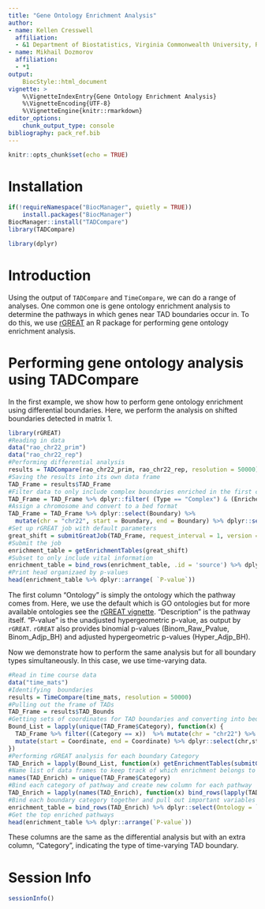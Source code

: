 ```yaml
---
title: "Gene Ontology Enrichment Analysis"
author:
- name: Kellen Cresswell
  affiliation:
  - &1 Department of Biostatistics, Virginia Commonwealth University, Richmond, VA
- name: Mikhail Dozmorov
  affiliation:
  - *1
output:
    BiocStyle::html_document
vignette: >
    %\VignetteIndexEntry{Gene Ontology Enrichment Analysis}
    %\VignetteEncoding{UTF-8}
    %\VignetteEngine{knitr::rmarkdown}
editor_options:
    chunk_output_type: console
bibliography: pack_ref.bib
---
```


```r
knitr::opts_chunk$set(echo = TRUE)
```

# Installation

```r
if(!requireNamespace("BiocManager", quietly = TRUE))
    install.packages("BiocManager")
BiocManager::install("TADCompare")
library(TADCompare)
```

```r
library(dplyr)
```

# Introduction

Using the output of `TADCompare` and `TimeCompare`, we can do a range of analyses. One common one is gene ontology enrichment analysis to determine the pathways in which genes near TAD boundaries occur in. To do this, we use [rGREAT](https://bioconductor.org/packages/release/bioc/html/rGREAT.html) an R package for performing gene ontology enrichment analysis. 

# Performing gene ontology analysis using TADCompare

In the first example, we show how to perform gene ontology enrichment using differential boundaries. Here, we perform the analysis on shifted boundaries detected in matrix 1.

```r
library(rGREAT)
#Reading in data
data("rao_chr22_prim")
data("rao_chr22_rep")
#Performing differential analysis
results = TADCompare(rao_chr22_prim, rao_chr22_rep, resolution = 50000)
#Saving the results into its own data frame
TAD_Frame = results$TAD_Frame
#Filter data to only include complex boundaries enriched in the first contact matrix
TAD_Frame = TAD_Frame %>% dplyr::filter( (Type == "Complex") & (Enriched_In == "Matrix 2")  )
#Assign a chromosome and convert to a bed format
TAD_Frame = TAD_Frame %>% dplyr::select(Boundary) %>%
  mutate(chr = "chr22", start = Boundary, end = Boundary) %>% dplyr::select(chr,start,end)
#Set up rGREAT job with default parameters
great_shift = submitGreatJob(TAD_Frame, request_interval = 1, version = "2.0")
#Submit the job
enrichment_table = getEnrichmentTables(great_shift)
#Subset to only include vital information
enrichment_table = bind_rows(enrichment_table, .id = 'source') %>% dplyr::select(Ontology = `source`, Description = `name`, `P-value` = Hyper_Raw_PValue)
#Print head organizaed by p-values
head(enrichment_table %>% dplyr::arrange( `P-value`))
```

The first column "Ontology" is simply the ontology which the pathway comes from. Here, we use the default which is GO ontologies but for more available ontologies see the [rGREAT vignette](https://bioconductor.org/packages/release/bioc/vignettes/rGREAT/inst/doc/rGREAT.html). "Description" is the pathway itself. "P-value" is the unadjusted hypergeometric p-value, as output by `rGREAT`. `rGREAT` also provides binomial p-values (Binom_Raw_Pvalue, Binom_Adjp_BH) and adjusted hypergeometric p-values (Hyper_Adjp_BH). 

Now we demonstrate how to perform the same analysis but for all boundary types simultaneously. In this case, we use time-varying data. 

```r
#Read in time course data
data("time_mats")
#Identifying  boundaries
results = TimeCompare(time_mats, resolution = 50000)
#Pulling out the frame of TADs
TAD_Frame = results$TAD_Bounds
#Getting sets of coordinates for TAD boundaries and converting into bed format
Bound_List = lapply(unique(TAD_Frame$Category), function(x) {
  TAD_Frame %>% filter((Category == x))  %>% mutate(chr = "chr22") %>% dplyr::select(chr, Coordinate) %>%
  mutate(start = Coordinate, end = Coordinate) %>% dplyr::select(chr,start,end)
})
#Performing rGREAT analysis for each boundary Category
TAD_Enrich = lapply(Bound_List, function(x) getEnrichmentTables(submitGreatJob(x, request_interval = 1, version = "2.0")))
#Name list of data frames to keep track of which enrichment belongs to which
names(TAD_Enrich) = unique(TAD_Frame$Category)
#Bind each category of pathway and create new column for each pathway
TAD_Enrich = lapply(names(TAD_Enrich), function(x) bind_rows(lapply(TAD_Enrich[[x]], function(y) y %>% mutate(Category = x)), .id = 'source')) 
#Bind each boundary category together and pull out important variables
enrichment_table = bind_rows(TAD_Enrich) %>% dplyr::select(Ontology = `source`, Description = `name`, `P-value` = Hyper_Raw_PValue, Category)
#Get the top enriched pathways
head(enrichment_table %>% dplyr::arrange(`P-value`))
```

These columns are the same as the differential analysis but with an extra column, "Category", indicating the type of time-varying TAD boundary. 

# Session Info

```r
sessionInfo()
```